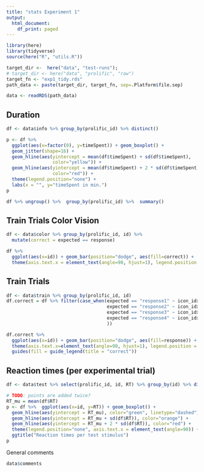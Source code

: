 ```yaml
---
title: "stats Experiment 1"
output:
  html_document:
    df_print: paged
---
```


```r
library(here)
library(tidyverse)
source(here("R", "utils.R"))

target_dir <-  here("data", "test-runs");
# target_dir <- here("data", "prolific", "raw")
target_fn <- "exp1_tidy.rds"
path_data <- paste(target_dir, target_fn, sep=.Platform$file.sep)

data <- readRDS(path_data)
```

## Duration

```r
df <- data$info %>% group_by(prolific_id) %>% distinct()

p <- df %>%
  ggplot(aes(x=factor(0), y=timeSpent)) + geom_boxplot() + 
  geom_jitter(shape=16) +
  geom_hline(aes(yintercept = mean(df$timeSpent) + sd(df$timeSpent),
                 color="yellow")) +
  geom_hline(aes(yintercept = mean(df$timeSpent) + 2 * sd(df$timeSpent),
                 color="red")) +
  theme(legend.position="none") + 
  labs(x = "", y="timeSpent in min.")
p

df %>% ungroup() %>%  group_by(prolific_id) %>%  summary()
```

## Train Trials Color Vision

```r
df <- data$color %>% group_by(prolific_id, id) %>% 
  mutate(correct = expected == response)

df %>%
  ggplot(aes(x=id)) + geom_bar(position="dodge", aes(fill=correct)) + 
  theme(axis.text.x = element_text(angle=90, hjust=1), legend.position = "top")

```

## Train Trials

```r
df <- data$train %>% group_by(prolific_id, id)
df.correct = df %>% filter(case_when(expected == "response1" ~ icon_idx == 1,
                                     expected == "response2" ~ icon_idx == 2, 
                                     expected == "response3" ~ icon_idx == 3,
                                     expected == "response4" ~ icon_idx == 4, 
                                     ))

df.correct %>%
  ggplot(aes(x=id)) + geom_bar(position="dodge", aes(fill=response)) + 
  theme(axis.text.x=element_text(angle=90, hjust=1), legend.position = "top") + 
  guides(fill = guide_legend(title = "correct"))


```


## Reaction times (per experimental trial)

```r
df <- data$test %>% select(prolific_id, id, RT) %>% group_by(id) %>% distinct()

# TODO: points are added twice?
RT_mu = mean(df$RT)
p <- df %>%  ggplot(aes(x=id, y=RT)) + geom_boxplot() +
  geom_hline(aes(yintercept = RT_mu), color="green", linetype="dashed") +
  geom_hline(aes(yintercept = RT_mu + sd(df$RT)), color="orange") +
  geom_hline(aes(yintercept = RT_mu + 2 * sd(df$RT)), color="red") +
  theme(legend.position="none", axis.text.x = element_text(angle=90)) +
  ggtitle("Reaction times per test stimulus")  
p
```

General comments

```r
data$comments
```
